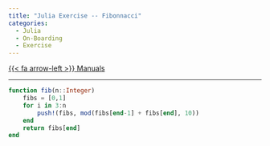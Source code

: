 ```yaml
---
title: "Julia Exercise -- Fibonnacci"
categories:
  - Julia
  - On-Boarding
  - Exercise
---
```


[{{< fa arrow-left >}} Manuals](/manuals/manuals.qmd)

---

```julia
function fib(n::Integer)                                                                                                    
    fibs = [0,1]                                                                                                            
    for i in 3:n                                                                                                                
        push!(fibs, mod(fibs[end-1] + fibs[end], 10))                                                                       
    end                                                                                                                     
    return fibs[end]                                                                                                    
end   
```